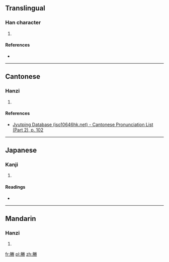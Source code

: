 ==Translingual==

===Han character===
{{Han char|rn=130|rad=肉|as=09|sn=13|four=|canj=月火手月 (BFQB)}}

# {{defn|Han|sort=肉09}}

====References====
* {{Han ref|kx=0335.151|dkj=09025|hdz=32099.010|uh=5E50|ud=24144}}

----

==Cantonese==

===Hanzi===
{{yue-hanzi|jyut=[[tang4]]|y=tang4}}

# {{defn|lang=yue|sort=肉09}}

====References====
* [http://www.iso10646hk.net/jp/document/download.jsp Jyutping Database (iso10646hk.net) - Cantonese Pronunciation List (Part 2), p. 102]

----

==Japanese==

===Kanji===
{{ja-kanji|grade=|rs=肉09}}

# {{defn|lang=ja|sort=肉09}}

====Readings====
* {{ja-readings|on=[[とう]] (tō), [[どう]] (dō)|kun=[[においぶくろ]] (nioibukuro), [[ふくろ]] (fukuro)}}

----

==Mandarin==

===Hanzi===
{{cmn-hanzi|pin=[[téng]] ([[teng2]]), [[jǐng]] ([[jing3]])|wg=t'eng<sup>2</sup>, ching<sup>3</sup>}}

# {{defn|lang=cmn|sort=肉09}}

[[fr:幐]]
[[pl:幐]]
[[zh:幐]]